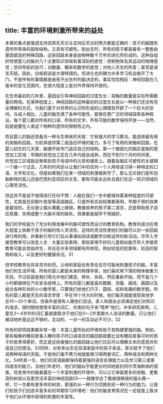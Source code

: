 ```yaml
---
---
---
```

title: 丰富的环境刺激所带来的益处
---




本章的重点是强调支持资质先天论与支持后天论的两方都是正确的：孩子的脑既有遗传所带来的固有结构，又具有可塑性。刚出生时，所有的孩子都装备有一整套由基因塑造的特殊回路，这些回路本身是由物种数千万年的进化所形成的。这种自组织性使婴儿的脑对几个主要知识领域有着深刻的直觉：控制物体及其运动的物理感觉；空间导航的技巧；对数量、概率和数学的直觉；对他人天生的热爱；甚至是语言天赋。因此，白板假说是大错特错的。但进化也的确为许多学习机会敞开了大门，不是所有的事情都是由孩子出生时的脑决定的。事实恰恰相反：神经回路在几毫米的变化范围内，在很大程度上是对外界保持开放的。

在生命最初的几年里，基因会引导神经回路的过度生长：突触的数量是实际所需数量的两倍。在某种程度上，神经回路的这种最初的过度生长是以一种我们还没有完全理解的方式，为我们基于对世界的认识所形成的心理模型开辟了一个巨大的空间。与成人相比，儿童的脑充满了各种可能性，能够在更广泛的领域探索各种假设。每个婴儿都对所有的口语、所有的文字、所有可能的数学保持开放——当然，前提是要在人类这个物种的遗传的限制性之内。

而且婴儿的脑还具备另一种与生俱来的天赋：它有强大的学习算法，能选择最有用的突触和回路，为机体提供第二层适应环境的能力。多亏了有用的突触和回路，在婴儿初生的几天里，脑便开始专门适应自己的结构。第一个被固化的脑区是脑的感觉加工区域：早期的视觉加工区在几年内就会成熟，而在不到12个月的时间里，听觉加工区域就会聚焦到孩子母语中的元音和辅音上。随着各脑区可塑性的关键期一个接一个过去，几年的时间足以让我们中的任何一个人用母语习得一种特定的口语、文字和文化。但是如果我们在某一领域的刺激被剥夺了，那么无论我们是布加勒斯特的孤儿还是巴西利亚郊区的文盲，都有可能永远失去我们在这一知识领域的心理灵活性。

但这并不是说不值得进行任何干预：人脑在我们一生中都保持着某种程度的可塑性，尤其是在前额叶皮层等高级脑区。只是所有实验结果都表明，早期干预的效果是最佳的。无论是让猫头鹰戴上棱镜，教被收养的孩子第二语言，还是帮助孩子适应耳聋、失明或整个大脑半球的缺失，效果都是越早干预越好。

我们的学校是为了充分利用发展中的脑可塑性而设计的教育机构。教育的成功在很大程度上依赖于孩子的脑的惊人灵活性，这样的灵活性使他们的脑可以对一些回路进行再利用，并重新引导它们去从事诸如阅读或数学训练这样的新活动。尽早入学接受教育可以改变人生：大量实验表明，那些家境不好的儿童假如能尽早入学接受教育可能会受益终生，并且在许多领域都有所体现，例如较低的犯罪率，较高的智商和收入，以及更好的健康状况。51

但学校教育也并非灵丹妙药。父母和家庭也有责任去尽可能地刺激孩子的脑，丰富他们的生活环境。所有的婴儿都是未来的物理学家，他们喜欢用下落的物体做重力实验，不过前提是我们得允许他们建造、修补、失败，然后重新开始，而不是几个小时都被绑在汽车安全座椅上。所有的婴儿都是喜欢数数、测量、画线、画圆以及组合各种形状的小小数学家，只要我们给他们尺子、圆规、纸和有趣的数学题。所有的婴儿都是天生的语言学家：早在18个月大的时候，他们每天就能很容易地学会10～20个单词，但条件是得有人跟他们说话。家人和朋友必须满足他们对知识的渴求，随时随地使用丰富的词汇、优美的句子来“喂养”他们。许多研究表明，儿童在3～4岁时的词汇量直接取决于他们在0～2岁里跟大人说话的数量。只让他们被动地听是远远不够的，主动的、一对一的互动必不可少。52

所有的研究结果都非常一致：丰富儿童所处的环境有助于其构建更强的脑。例如，那些每晚听睡前故事入睡的孩子的口语语言的脑回路就要比没有睡前故事可听的孩子的发育得更好，而正是这些被强化的脑回路让他们日后可以理解文本的意思并形成自己的想法。53同样，对有幸出生在双语家庭中的孩子来说，家长赋予了他们说两种母语的天赋。于是他们毫不费力地就能够习得两套词汇、两种语法和两种文化。54终其一生，他们的双语脑都保持着更强的语言处理能力以及学习第三或第四语言的能力。当他们年老时，他们的脑似乎能更长时间地抵抗阿尔茨海默病的侵害。将发育中的脑暴露在一个丰富刺激的环境中，可以让它保留更多的突触、更繁茂的树突以及更灵活丰富的神经回路55——就像学会了戴棱镜眼镜的猫头鹰一样，它一生都有更多样的树突，更强的从一种行为切换到另一种行为的能力。让我们给孩子们创造丰富多彩的早期学习环境吧：他们的脑发育情况在一定程度上取决于他们从环境中获得的刺激的丰富性。